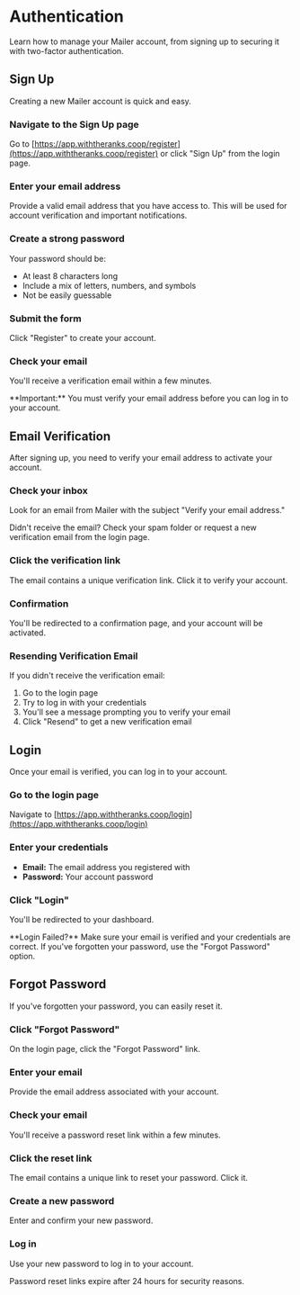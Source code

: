 
<Head>
  <title>Authentication – Mailer</title>
</Head>

# Authentication

Learn how to manage your Mailer account, from signing up to securing it with two-factor authentication.

## Sign Up

Creating a new Mailer account is quick and easy.

<Steps>

### Navigate to the Sign Up page

Go to [https://app.withtheranks.coop/register](https://app.withtheranks.coop/register) or click "Sign Up" from the login page.

### Enter your email address

Provide a valid email address that you have access to. This will be used for account verification and important notifications.

### Create a strong password

Your password should be:

- At least 8 characters long
- Include a mix of letters, numbers, and symbols
- Not be easily guessable

### Submit the form

Click "Register" to create your account.

### Check your email

You'll receive a verification email within a few minutes.

</Steps>

<Callout type="info">
  **Important:** You must verify your email address before you can log in to
  your account.
</Callout>

## Email Verification

After signing up, you need to verify your email address to activate your account.

<Steps>

### Check your inbox

Look for an email from Mailer with the subject "Verify your email address."

<Callout type="warning">
  Didn't receive the email? Check your spam folder or request a new verification
  email from the login page.
</Callout>

### Click the verification link

The email contains a unique verification link. Click it to verify your account.

### Confirmation

You'll be redirected to a confirmation page, and your account will be activated.

</Steps>

### Resending Verification Email

If you didn't receive the verification email:

1. Go to the login page
2. Try to log in with your credentials
3. You'll see a message prompting you to verify your email
4. Click "Resend" to get a new verification email

## Login

Once your email is verified, you can log in to your account.

<Steps>

### Go to the login page

Navigate to [https://app.withtheranks.coop/login](https://app.withtheranks.coop/login)

### Enter your credentials

- **Email:** The email address you registered with
- **Password:** Your account password

### Click "Login"

You'll be redirected to your dashboard.

</Steps>

<Callout type="error">
  **Login Failed?** Make sure your email is verified and your credentials are
  correct. If you've forgotten your password, use the "Forgot Password" option.
</Callout>

## Forgot Password

If you've forgotten your password, you can easily reset it.

<Steps>

### Click "Forgot Password"

On the login page, click the "Forgot Password" link.

### Enter your email

Provide the email address associated with your account.

### Check your email

You'll receive a password reset link within a few minutes.

### Click the reset link

The email contains a unique link to reset your password. Click it.

### Create a new password

Enter and confirm your new password.

### Log in

Use your new password to log in to your account.

</Steps>

<Callout type="info">
  Password reset links expire after 24 hours for security reasons.
</Callout>
